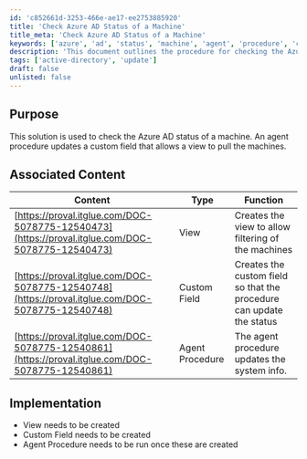 ```yaml
---
id: 'c852661d-3253-466e-ae17-ee2753885920'
title: 'Check Azure AD Status of a Machine'
title_meta: 'Check Azure AD Status of a Machine'
keywords: ['azure', 'ad', 'status', 'machine', 'agent', 'procedure', 'custom', 'field']
description: 'This document outlines the procedure for checking the Azure AD status of a machine using an agent procedure that updates a custom field for better management and visibility of machine status.'
tags: ['active-directory', 'update']
draft: false
unlisted: false
---
```

## Purpose

This solution is used to check the Azure AD status of a machine. An agent procedure updates a custom field that allows a view to pull the machines.

## Associated Content

| Content                                                                                       | Type         | Function                                           |
|-----------------------------------------------------------------------------------------------|--------------|----------------------------------------------------|
| [https://proval.itglue.com/DOC-5078775-12540473](https://proval.itglue.com/DOC-5078775-12540473) | View         | Creates the view to allow filtering of the machines |
| [https://proval.itglue.com/DOC-5078775-12540748](https://proval.itglue.com/DOC-5078775-12540748) | Custom Field | Creates the custom field so that the procedure can update the status |
| [https://proval.itglue.com/DOC-5078775-12540861](https://proval.itglue.com/DOC-5078775-12540861) | Agent Procedure | The agent procedure updates the system info.       |

## Implementation

- View needs to be created
- Custom Field needs to be created
- Agent Procedure needs to be run once these are created












